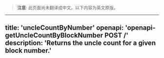 <!-- AUTO-GENERATED-CONTENT:START (ENGLISH-COPY) -->
> **注意**: 此页面尚未翻译成中文。以下内容为英文原版。

---
title: 'uncleCountByNumber'
openapi: 'openapi-getUncleCountByBlockNumber POST /'
description: 'Returns the uncle count for a given block number.'
---
